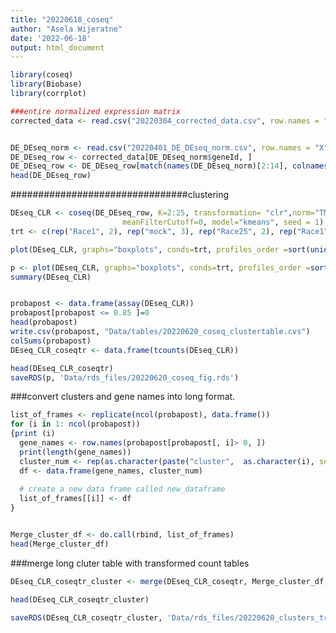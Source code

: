 ```yaml
---
title: "20220618_coseq"
author: "Asela Wijeratne"
date: '2022-06-18'
output: html_document
---
```


```r
library(coseq)
library(Biobase)
library(corrplot)
```


```r

###entire normalized expression matrix
corrected_data <- read.csv("20220304_corrected_data.csv", row.names = "X")


DE_DEseq_norm <- read.csv("20220401_DE_DEseq_norm.csv", row.names = "X")
DE_DEseq_row <- corrected_data[DE_DEseq_norm$geneId, ]
DE_DEseq_row <- DE_DEseq_row[match(names(DE_DEseq_norm)[2:14], colnames(DE_DEseq_row))]
head(DE_DEseq_row)
```



################################clustering

```r


DEseq_CLR <- coseq(DE_DEseq_row, K=2:25, transformation= "clr",norm="TMM",
                         meanFilterCutoff=0, model="kmeans", seed = 1)
trt <- c(rep("Race1", 2), rep("mock", 3), rep("Race25", 2), rep("Race1", 2), rep("mock", 1), rep("Race25", 3))

plot(DEseq_CLR, graphs="boxplots", conds=trt, profiles_order =sort(unique(clusters(DEseq_CLR)), decreasing=TRUE), collapse_reps= "average")

p <- plot(DEseq_CLR, graphs="boxplots", conds=trt, profiles_order =sort(unique(clusters(DEseq_CLR)), decreasing=TRUE), collapse_reps= "average")
summary(DEseq_CLR)


probapost <- data.frame(assay(DEseq_CLR))
probapost[probapost <= 0.85 ]=0
head(probapost)
write.csv(probapost, "Data/tables/20220620_coseq_clustertable.cvs")
colSums(probapost)
DEseq_CLR_coseqtr <- data.frame(tcounts(DEseq_CLR))

head(DEseq_CLR_coseqtr)
saveRDS(p, 'Data/rds_files/20220620_coseq_fig.rds')
```
###convert clusters and gene names into long format. 
```r
list_of_frames <- replicate(ncol(probapost), data.frame())
for (i in 1: ncol(probapost))
{print (i)
  gene_names <- row.names(probapost[probapost[, i]> 0, ])
  print(length(gene_names))
  cluster_num <- rep(as.character(paste("cluster",  as.character(i), sep = "")), length(gene_names))
  df <- data.frame(gene_names, cluster_num)
  
  # create a new data frame called new_dataframe
  list_of_frames[[i]] <- df
}


Merge_cluster_df <- do.call(rbind, list_of_frames)
head(Merge_cluster_df)
```

###merge long cluter table with transformed count tables

```r
DEseq_CLR_coseqtr_cluster <- merge(DEseq_CLR_coseqtr, Merge_cluster_df, by.x = 'row.names', by.y = "gene_names")

head(DEseq_CLR_coseqtr_cluster)

saveRDS(DEseq_CLR_coseqtr_cluster, 'Data/rds_files/20220620_clusters_tr_data.rds')
```

